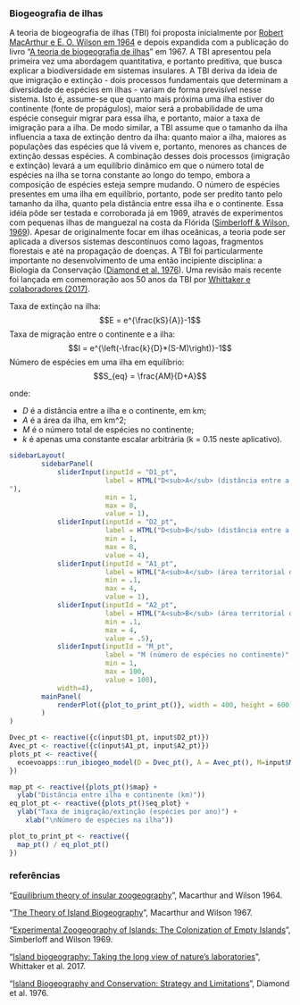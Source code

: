 ### Biogeografia de ilhas

A teoria de biogeografia de ilhas (TBI) foi proposta inicialmente por [Robert MacArthur e E. O. Wilson em 1964](https://onlinelibrary.wiley.com/doi/pdf/10.1111/j.1558-5646.1963.tb03295.x) e depois expandida com a publicação do livro "[A teoria de biogeografia de ilhas](https://pt.wikipedia.org/wiki/Biogeografia_insular)" em 1967. A TBI apresentou pela primeira vez uma abordagem quantitativa, e portanto preditiva, que busca explicar a biodiversidade em sistemas insulares. A TBI deriva da ideia de que imigração e extinção - dois processos fundamentais que determinam a diversidade de espécies em ilhas - variam de forma previsível nesse sistema. Isto é, assume-se que quanto mais próxima uma ilha estiver do continente (fonte de propágulos), maior será a probabilidade de uma espécie conseguir migrar para essa ilha, e portanto, maior a taxa de imigração para a ilha. De modo similar, a TBI assume que o tamanho da ilha influencia a taxa de extinção dentro da ilha: quanto maior a ilha, maiores as populações das espécies que lá vivem e, portanto, menores as chances de extinção dessas espécies. A combinação desses dois processos (imigração e extinção) levará a um equilíbrio dinâmico em que o número total de espécies na ilha se torna constante ao longo do tempo, embora a composição de espécies esteja sempre mudando. O número de espécies presentes em uma ilha em equilíbrio, portanto, pode ser predito tanto pelo tamanho da ilha, quanto pela distância entre essa ilha e o continente. Essa idéia pôde ser testada e corroborada já em 1969, através de experimentos com pequenas ilhas de manguezal na costa da Flórida ([Simberloff & Wilson, 1969](https://esajournals.onlinelibrary.wiley.com/doi/abs/10.2307/1934856)). Apesar de originalmente focar em ilhas oceânicas, a teoria pode ser aplicada a diversos sistemas descontínuos como lagoas, fragmentos florestais e até na propagação de doenças. A TBI foi particularmente importante no desenvolvimento de uma então incipiente disciplina: a Biologia da Conservação ([Diamond et al. 1976](https://www.jstor.org/stable/1742652)). Uma revisão mais recente foi lançada em comemoração aos 50 anos da TBI por [Whittaker e colaboradores (2017)](https://science.sciencemag.org/content/357/6354/eaam8326).


Taxa de extinção na ilha:
$$E = e^{\frac{kS}{A}}-1$$
Taxa de migração entre o continente e a ilha:
$$I = e^{\left(-\frac{k}{D}*(S-M)\right)}-1$$
Número de espécies em uma ilha em equilíbrio:
$$S_{eq} = \frac{AM}{D+A}$$

onde:

- $D$ é a distância entre a ilha e o continente, em km;  
- $A$ é a área da ilha, em km^2;
- $M$ é o número total de espécies no continente;
- $k$ é apenas uma constante escalar arbitrária (k = 0.15 neste aplicativo).


```r
sidebarLayout(
        sidebarPanel(
            sliderInput(inputId = "D1_pt",
                        label = HTML("D<sub>A</sub> (distância entre a ilha A e o continente)
"),
                        min = 1,
                        max = 8,
                        value = 1),
            sliderInput(inputId = "D2_pt",
                        label = HTML("D<sub>B</sub> (distância entre a ilha B e o continente)"),
                        min = 1,
                        max = 8,
                        value = 4),            
            sliderInput(inputId = "A1_pt",
                        label = HTML("A<sub>A</sub> (área territorial da ilha A)"),
                        min = .1,
                        max = 4,
                        value = 1),
            sliderInput(inputId = "A2_pt",
                        label = HTML("A<sub>B</sub> (área territorial da ilha B)"),
                        min = .1,
                        max = 4,
                        value = .5),
            sliderInput(inputId = "M_pt",
                        label = "M (número de espécies no continente)",
                        min = 1,
                        max = 100,
                        value = 100),
            width=4),
        mainPanel(
            renderPlot({plot_to_print_pt()}, width = 400, height = 600)
        )
)

Dvec_pt <- reactive({c(input$D1_pt, input$D2_pt)})
Avec_pt <- reactive({c(input$A1_pt, input$A2_pt)})
plots_pt <- reactive({
  ecoevoapps::run_ibiogeo_model(D = Dvec_pt(), A = Avec_pt(), M=input$M_pt, k=0.015)
})

map_pt <- reactive({plots_pt()$map} + 
  ylab("Distância entre ilha e continente (km)"))
eq_plot_pt <- reactive({plots_pt()$eq_plot} +
  ylab("Taxa de imigração/extinção (espécies por ano)") + 
    xlab("\nNúmero de espécies na ilha")) 

plot_to_print_pt <- reactive({
  map_pt() / eq_plot_pt()
})

```

### referências 

"[Equilibrium theory of insular zoogeography](https://onlinelibrary.wiley.com/doi/pdf/10.1111/j.1558-5646.1963.tb03295.x)", Macarthur and Wilson 1964.  

"[The Theory of Island Biogeography](https://en.wikipedia.org/wiki/The_Theory_of_Island_Biogeography)", Macarthur and Wilson 1967. 

"[Experimental Zoogeography of Islands: The Colonization of Empty Islands](https://esajournals.onlinelibrary.wiley.com/doi/abs/10.2307/1934856)", Simberloff and Wilson 1969.  

"[Island biogeography: Taking the long view of nature’s laboratories](https://science.sciencemag.org/content/357/6354/eaam8326)", Whittaker et al. 2017. 

"[Island Biogeography and Conservation: Strategy and Limitations](https://www.jstor.org/stable/1742652)", Diamond et al. 1976. 

